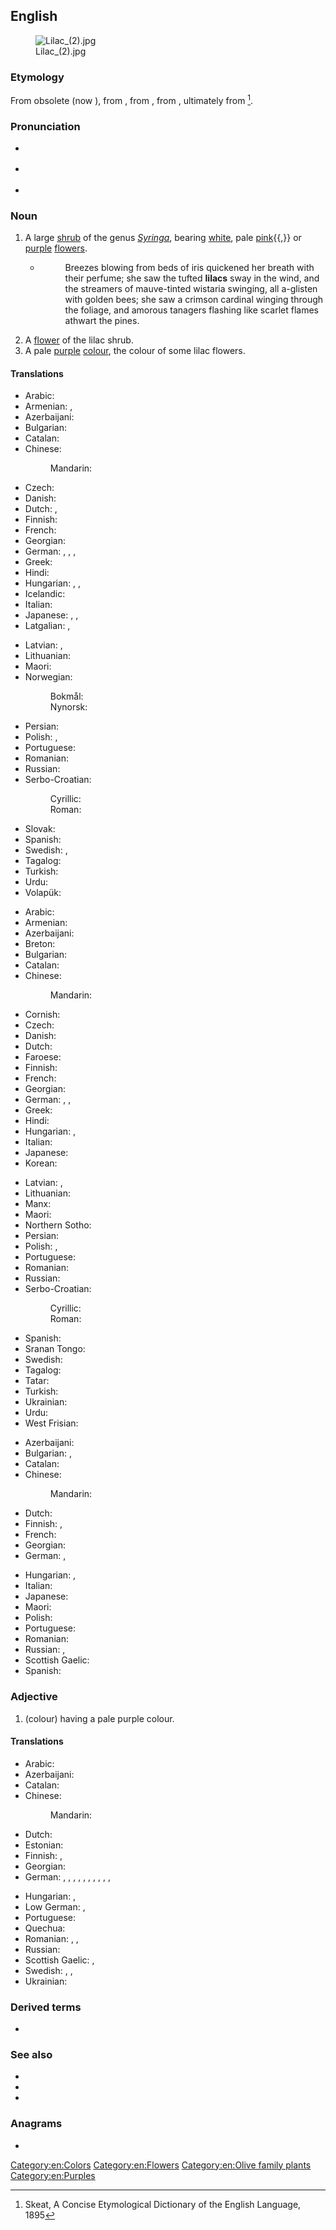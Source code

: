 ==English==
{{wikipedia|Lilac (disambiguation)|Lilac}}
[[Image:Lilac (2).jpg|thumb]]

===Etymology===
From obsolete {{der|en|fr|lilac}} (now {{m|fr|lilas}}), from {{der|en|ar|لِيلَك}}, from {{der|en|fa|نیلک|tr=nilak}}, from {{m|fa|نیل|tr=nil||dark blue}}, ultimately from {{der|en|sa|नील||dark blue}}<ref>Skeat, A Concise Etymological Dictionary of the English Language, 1895</ref>.

===Pronunciation===
* {{a|UK}} {{IPA|/ˈlaɪlək/|lang=en}}
* {{a|US}} {{IPA|/ˈlaɪlək/|/ˈlaɪˌlæk/|lang=en}}
* {{audio|en-us-lilac.ogg|Audio (US)|lang=en}}

===Noun===
{{en-noun}}

# A large [[shrub]] of the genus ''[[Syringa]]'', bearing [[white]], pale [[pink]]{{,}} or [[purple]] [[flower]]s.
#* {{RQ:Chmbrs YngrSt|V}}
#*: Breezes blowing from beds of iris quickened her breath with their perfume; she saw the tufted '''lilacs''' sway in the wind, and the streamers of mauve-tinted wistaria swinging, all a-glisten with golden bees; she saw a crimson cardinal winging through the foliage, and amorous tanagers flashing like scarlet flames athwart the pines.
# A [[flower]] of the lilac shrub.
# A pale [[purple]] [[color|colour]], the colour of some lilac flowers.
#: {{color panel|C8A2C8}}

====Translations====
{{trans-top|shrub}}
* Arabic: {{t|ar|لَيْلَك|m}}
* Armenian: {{t+|hy|յասաման}}, {{t|hy|եղրեւանի}}
* Azerbaijani: {{t+|az|yasəmən}}
* Bulgarian: {{t|bg|лю́ляк|m}}
* Catalan: {{t+|ca|lila}}
* Chinese:
*: Mandarin: {{t+|cmn|丁香|tr=dīngxiāng|sc=Hani}}
* Czech: {{t+|cs|šeřík|m}}
* Danish: {{t|da|syren|c}}
* Dutch: {{t+|nl|sering}}, {{t+|nl|seringen|p}}
* Finnish: {{t+|fi|syreeni}}
* French: {{t+|fr|lilas|m}}
* Georgian: {{t|ka|იასამანი}}
* German: {{t+|de|Flieder|m}}, {{t|de|Fliederbusch|m}}, {{t|de|Fliederbaum|m}}, {{t|de|Fliederstrauch|m}}
* Greek: {{t+|el|πασχαλιά|f}}
* Hindi: {{t+|hi|बकायन|f|tr=bakāyan}}
* Hungarian: {{t+|hu|orgona}}, {{t|hu|orgonabokor}}, {{t|hu|orgonafa}}
* Icelandic: {{t|is|sýrena|f}}
* Italian: {{t|it|lillà|m}}
* Japanese: {{t+|ja|ライラック|tr=rairakku|sc=Jpan}}, {{t|ja|リラ|tr=rira|sc=Jpan}}, {{t|ja|紫丁香花|tr=murasakihashidoi|sc=Jpan}}
* Latgalian: {{t|ltg|beseņš|m}}, {{t|ltg|beseni|m-p}}
{{trans-mid}}
* Latvian: {{t|lv|ceriņš|m}}, {{t|lv|ceriņi|p}}
* Lithuanian: {{t|lt|alyva|f}}
* Maori: {{t|mi|rairaka}}
* Norwegian:
*: Bokmål: {{t|nb|syrin|m}}
*: Nynorsk: {{t|nn|syrin|m}}
* Persian: {{t|fa|یاس شیروانی|tr=yâs-e širvâni|sc=fa-Arab}}
* Polish: {{t+|pl|lilak|m-in}}, {{t+|pl|bez|m-in}}
* Portuguese: {{t+|pt|lilás|m}}
* Romanian: {{t+|ro|liliac|m}}
* Russian: {{t+|ru|сире́нь|f}}
* Serbo-Croatian:
*: Cyrillic: {{t|sh|јоргован|m|sc=Cyrl}}
*: Roman: {{t+|sh|jorgovan|m}}
* Slovak: {{t|sk|orgován|m}}
* Spanish: {{t+|es|lila|f}}
* Swedish: {{t+|sv|syren|c}}, {{t|sv|syrenbuske|c}}
* Tagalog: {{t+|tl|lila}}
* Turkish: {{t+|tr|leylak}}
* Urdu: {{t|ur|بکاین|f|tr=bakāyan}}
* Volapük: {{t+|vo|süren}}
{{trans-bottom}}

{{trans-top|flower}}
* Arabic: {{t|ar|لَيْلَك|m}}
* Armenian: {{t+|hy|յասաման}}
* Azerbaijani: {{t+|az|yasəmən}}
* Breton: {{t|br|lireu}}
* Bulgarian: {{t|bg|лю́ляк|m}}
* Catalan: {{t+|ca|lila}}
* Chinese:
*: Mandarin: {{t+|cmn|丁香|tr=dīngxiāng|sc=Hani}}
* Cornish: {{t|kw|laylok}}
* Czech: {{t+|cs|šeřík|m}}
* Danish: {{t|da|syren}}
* Dutch: {{t+|nl|sering}}
* Faroese: {{t|fo|sírena|f}}
* Finnish: {{t|fi|syreeninkukka}}
* French: {{t+|fr|lilas|m}}
* Georgian: {{t|ka|იასამანი}}
* German: {{t+|de|Flieder|m}}, {{t|de|Zartlila|n}}, {{t|de|Fliederblüte|f}}
* Greek: {{t+|el|πασχαλιά|f}}
* Hindi: {{t+|hi|बकायन|f|tr=bakāyan}}
* Hungarian: {{t+|hu|orgona}}, {{t|hu|orgonavirág}}
* Italian: {{t|it|lillà|m}}
* Japanese: {{t+|ja|ライラック|tr=rairakku|sc=Jpan}}
* Korean: {{t+|ko|라일락}}
{{trans-mid}}
* Latvian: {{t|lv|ceriņš|m}}, {{t|lv|ceriņi|p}}
* Lithuanian: {{t|lt|alyva|f}}
* Manx: {{t|gv|laylac}}
* Maori: {{t|mi|rairaka}}
* Northern Sotho: {{t|nso|perese}}
* Persian: {{t|fa|یاس شیروانی|tr=yâs-e širvâni|sc=fa-Arab}}
* Polish: {{t+|pl|lilak|m-in}}, {{t+|pl|bez|m-in}}
* Portuguese: {{t+|pt|lilás|m}}
* Romanian: {{t+|ro|liliac|m}}
* Russian: {{t+|ru|сире́нь|f}}
* Serbo-Croatian:
*: Cyrillic: {{t|sh|јоргован|m|sc=Cyrl}}
*: Roman: {{t+|sh|jorgovan|m}}
* Spanish: {{t+|es|lila|f}}
* Sranan Tongo: {{t|srn|lila}}
* Swedish: {{t+|sv|syren|c}}
* Tagalog: {{t+|tl|lila}}
* Tatar: {{t+|tt|шомырт|sc=Cyrl}}
* Turkish: {{t+|tr|leylak}}
* Ukrainian: {{t+|uk|бузо́к|m|tr=buzók}}
* Urdu: {{t|ur|بکاین|f|tr=bakāyan}}
* West Frisian: {{t|fy|nageltsjebeam}}
{{trans-bottom}}

{{trans-top|colour}}
* Azerbaijani: {{t+|az|yasəmən}}
* Bulgarian: {{t|bg|лю́ляков}}, {{t+|bg|лила́в}}
* Catalan: {{t+|ca|lila}}
* Chinese:
*: Mandarin: {{t|cmn|淡紫色|tr=dàn zǐsè|sc=Hani}}
* Dutch: {{t+|nl|lila}}
* Finnish: {{t+|fi|liila}}, {{t+|fi|violetti}}
* French: {{t+|fr|lilas}}
* Georgian: {{t|ka|იასამნისფერი}}
* German: {{t+|de|Lila|n}}, {{t+|de|Violett|n}}
{{trans-mid}}
* Hungarian: {{t|hu|orgonalila}}, {{t+|hu|halványlila}}
* Italian: {{t+|it|lilla|n}}
* Japanese: {{t|ja|ライラック色|tr=rairakku-iro|sc=Jpan}}
* Maori: {{t|mi|rairaka  }}
* Polish: {{t|pl|barwa liliowa}}
* Portuguese: {{t+|pt|lilás|m}}
* Romanian: {{t+|ro|violet|n}}
* Russian: {{t+|ru|сире́невый}}, {{t+|ru|лило́вый|m}}
* Scottish Gaelic: {{t|gd|liath-chòrcra|f}}
* Spanish: {{t+|es|lila}}
{{trans-bottom}}

===Adjective===
{{en-adj}}

# (colour) having a pale purple colour.

====Translations====
{{trans-top|colour}}
* Arabic: {{t|ar|لَيْلَكِيّ}}
* Azerbaijani: {{t+|az|yasəmən}}
* Catalan: {{t+|ca|lila}}
* Chinese:
*: Mandarin: {{t|cmn|淡紫色的|sc=Hani}}
* Dutch: {{t+|nl|lila}}
* Estonian: {{t|et|lilla}}
* Finnish: {{t+|fi|liila}}, {{t+|fi|violetti}}
* Georgian: {{t|ka|იასამნისფერი}}
* German: {{t+|de|lila}}, {{t|de|lilafarbig}}, {{t|de|zartlila}}, {{t+|de|violett}}, {{t+|de|fliederfarben}}, {{t|de|fliederfarbig}}, {{t|de|fliederblau}}, {{t|de|lilafarben}}, {{t+|de|veilchenfarben}}, {{t+|de|veilchenfarbig}}, {{t+|de|veilchenblau}}
{{trans-mid}}
* Hungarian: {{t|hu|orgonalila}}, {{t+|hu|halványlila}}
* Low German: {{t|nds|lila}}, {{t|nds|violett}}
* Portuguese: {{t+|pt|lilás}}
* Quechua: {{t|qu|sañi}}
* Romanian: {{t+|ro|liliachiu}}, {{t+|ro|lila}}, {{t+|ro|violet}}
* Russian: {{t+|ru|сире́невый}}
* Scottish Gaelic: {{t|gd|liath-chòrcra}}, {{t|gd|liath-ghorm}}
* Swedish: {{t+|sv|lila}}, {{t+|sv|gredelin}}, {{t+|sv|violett}}
* Ukrainian: {{t+|uk|бузко́вий|tr=buzkovyj}}
{{trans-bottom}}

===Derived terms===
* {{l|en|lilacky}}

<references/>

===See also===
* {{l|en|syringa}}
* {{l|en|bunchflower}}
* {{l|en|Appendix:Colors}}

===Anagrams===
* {{anagrams|en|a=acill|Cilla|calli|calli-}}

[[Category:en:Colors]]
[[Category:en:Flowers]]
[[Category:en:Olive family plants]]
[[Category:en:Purples]]
